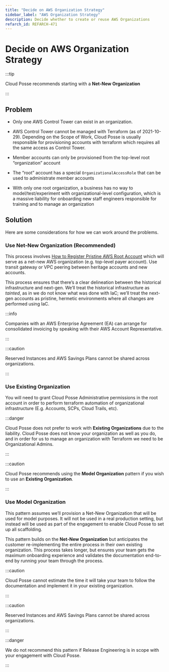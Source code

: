 ```yaml
---
title: "Decide on AWS Organization Strategy"
sidebar_label: "AWS Organization Strategy"
description: Decide whether to create or reuse AWS Organizations
refarch_id: REFARCH-471
---
```


# Decide on AWS Organization Strategy

:::tip

Cloud Posse recommends starting with a **Net-New Organization**

:::

## Problem

- Only one AWS Control Tower can exist in an organization.

- AWS Control Tower cannot be managed with Terraform (as of 2021-10-29). Depending on the Scope of Work, Cloud Posse is
  usually responsible for provisioning accounts with terraform which requires all the same access as Control Tower.

- Member accounts can only be provisioned from the top-level root “organization” account

- The “root” account has a special `OrganizationalAccessRole` that can be used to administrate member accounts

- With only one root organization, a business has no way to model/test/experiment with organizational-level
  configuration, which is a massive liability for onboarding new staff engineers responsible for training and to manage
  an organization

## Solution

Here are some considerations for how we can work around the problems.

### Use Net-New Organization (Recommended)

This process involves
[How to Register Pristine AWS Root Account](/layers/accounts/tutorials/how-to-register-pristine-aws-root-account) which
will serve as a net-new AWS organization (e.g. top-level payer account). Use transit gateway or VPC peering between
heritage accounts and new accounts.

This process ensures that there’s a clear delineation between the historical infrastructure and next-gen. We’ll treat
the historical infrastructure as _tainted_, as in we do not know what was done with IaC; we’ll treat the next-gen
accounts as pristine, hermetic environments where all changes are performed using IaC.

:::info

Companies with an AWS Enterprise Agreement (EA) can arrange for consolidated invoicing by speaking with their AWS
Account Representative.

:::

:::caution

Reserved Instances and AWS Savings Plans cannot be shared across organizations.

:::

### Use Existing Organization

You will need to grant Cloud Posse Administrative permissions in the root account in order to perform terraform
automation of organizational infrastructure (E.g. Accounts, SCPs, Cloud Trails, etc).

:::danger

Cloud Posse does not prefer to work with **Existing Organizations** due to the liability. Cloud Posse does not know your
organization as well as you do, and in order for us to manage an organization with Terraform we need to be
Organizational Admins.

:::

:::caution

Cloud Posse recommends using the **Model Organization** pattern if you wish to use an **Existing Organization**.

:::

### Use Model Organization

This pattern assumes we’ll provision a Net-New Organization that will be used for model purposes. It will not be used in
a real production setting, but instead will be used as part of the engagement to enable Cloud Posse to set up all
scaffolding.

This pattern builds on the **Net-New Organization** but anticipates the customer re-implementing the entire process in
their own existing organization. This process takes longer, but ensures your team gets the maximum onboarding experience
and validates the documentation end-to-end by running your team through the process.

:::caution

Cloud Posse cannot estimate the time it will take your team to follow the documentation and implement it in your
existing organization.

:::

:::caution

Reserved Instances and AWS Savings Plans cannot be shared across organizations.

:::

:::danger

We do not recommend this pattern if Release Engineering is in scope with your engagement with Cloud Posse.

:::
